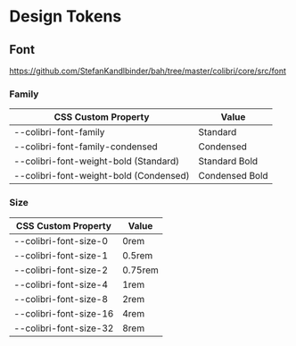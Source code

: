
<Meta title="Design Tokens/Font" />

# Design Tokens

## Font

https://github.com/StefanKandlbinder/bah/tree/master/colibri/core/src/font

### Family

<table style={{ width: "100%" }}>
  <thead>
    <tr>
      <th>CSS Custom Property</th>
      <th>Value</th>
    </tr>
  </thead>
  <tbody>
    <tr>
      <td>--colibri-font-family</td>
      <td style={{ fontFamily: "var(--colibri-font-family)" }}>Standard</td>
    </tr>
    <tr>
      <td>--colibri-font-family-condensed</td>
      <td style={{ fontFamily: "var(--colibri-font-family-condensed)" }}>Condensed</td>
    </tr>
    <tr>
      <td>--colibri-font-weight-bold (Standard)</td>
      <td
        style={{
          fontFamily: "var(--colibri-font-family)",
          fontWeight: "var(--colibri-font-weight-bold",
        }}
      >
        Standard Bold
      </td>
    </tr>
    <tr>
      <td>--colibri-font-weight-bold (Condensed)</td>
      <td
        style={{
          fontFamily: "var(--colibri-font-family-condensed)",
          fontWeight: "var(--colibri-font-weight-bold",
        }}
      >
        Condensed Bold
      </td>
    </tr>
  </tbody>
</table>

### Size

<table style={{ width: "100%" }}>
  <thead>
    <tr>
      <th>CSS Custom Property</th>
      <th>Value</th>
    </tr>
  </thead>
  <tbody>
    <tr>
      <td>--colibri-font-size-0</td>
      <td style={{ fontSize: "var(--colibri-font-size-0)" }}>0rem</td>
    </tr>
    <tr>
      <td>--colibri-font-size-1</td>
      <td>
        <span style={{ fontSize: "var(--colibri-font-size-1)" }}>0.5rem</span>
      </td>
    </tr>
    <tr>
      <td>--colibri-font-size-2</td>
      <td>
        <span style={{ fontSize: "var(--colibri-font-size-2)" }}>0.75rem</span>
      </td>
    </tr>
    <tr>
      <td>--colibri-font-size-4</td>
      <td>
        <span style={{ fontSize: "var(--colibri-font-size-4)" }}>1rem</span>
      </td>
    </tr>
    <tr>
      <td>--colibri-font-size-8</td>
      <td>
        <span style={{ fontSize: "var(--colibri-font-size-8)" }}>2rem</span>
      </td>
    </tr>
    <tr>
      <td>--colibri-font-size-16</td>
      <td>
        <span style={{ fontSize: "var(--colibri-font-size-16)" }}>4rem</span>
      </td>
    </tr>
    <tr>
      <td>--colibri-font-size-32</td>
      <td>
        <span style={{ fontSize: "var(--colibri-font-size-32)" }}>8rem</span>
      </td>
    </tr>
  </tbody>
</table>
